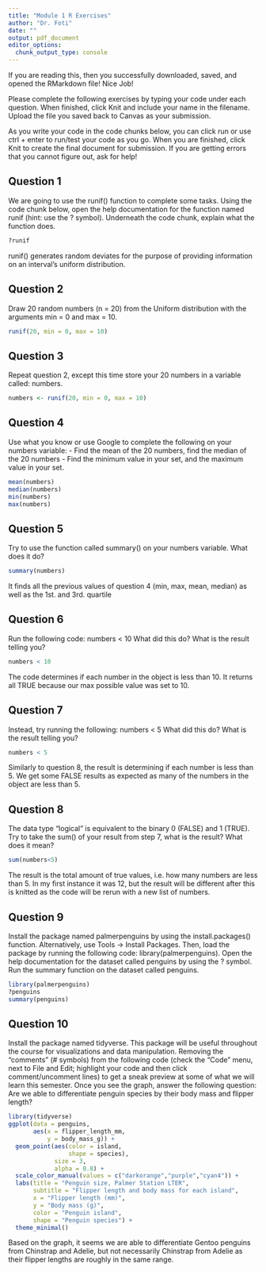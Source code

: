 ```yaml
---
title: "Module 1 R Exercises"
author: "Dr. Foti"
date: ""
output: pdf_document
editor_options: 
  chunk_output_type: console
---
```


If you are reading this, then you successfully downloaded, saved, and opened
the RMarkdown file! Nice Job!

Please complete the following exercises by typing your code under each question. When finished, click Knit and include your name in the filename. Upload the file you saved back to Canvas as your submission.

As you write your code in the code chunks below, you can click run or use ctrl + enter to run/test your code as you go. When you are finished, click Knit to create the final document for submission. If you are getting errors that you cannot figure out, ask for help!

## Question 1

We are going to use the runif() function to complete some tasks. Using the code chunk below, open the help documentation for the function named runif (hint: use the ? symbol). Underneath the code chunk, explain what the function does.

```r

?runif

```

runif() generates random deviates for the purpose of providing information on an interval's uniform distribution.

## Question 2

Draw 20 random numbers (n = 20) from the Uniform distribution with the arguments min = 0 and max = 10.

```r

runif(20, min = 0, max = 10)

```

## Question 3

Repeat question 2, except this time store your 20 numbers in a variable called: numbers.

```r

numbers <- runif(20, min = 0, max = 10)

```

## Question 4

Use what you know or use Google to complete the following on your numbers variable:
- Find the mean of the 20 numbers, find the median of the 20 numbers
- Find the minimum value in your set, and the maximum value in your set.

```r

mean(numbers)
median(numbers)
min(numbers)
max(numbers)

```

## Question 5

Try to use the function called summary() on your numbers variable. What does it do?

```r

summary(numbers)

```

It finds all the previous values of question 4 (min, max, mean, median) as well as the 1st. and 3rd. quartile 

## Question 6

Run the following code: numbers < 10
What did this do? What is the result telling you?

```r

numbers < 10

```

The code determines if each number in the object is less than 10. It returns all TRUE because our max possible value was set to 10.

## Question 7

Instead, try running the following: numbers < 5
What did this do? What is the result telling you?

```r

numbers < 5

```

Similarly to question 8, the result is determining if each number is less than 5. We get some FALSE results as expected as many of the numbers in the object are less than 5. 

## Question 8

The data type "logical" is equivalent to the binary 0 (FALSE) and 1 (TRUE).
Try to take the sum() of your result from step 7, what is the result? What does it mean?

```r

sum(numbers<5)

```

The result is the total amount of true values, i.e. how many numbers are less than 5. In my first instance it was 12, but the result will be different after this is knitted as the code will be rerun with a new list of numbers. 

## Question 9

Install the package named palmerpenguins by using the install.packages() function. Alternatively, use Tools -> Install Packages. Then, load the package by running the following code: library(palmerpenguins). Open the help documentation for the dataset called penguins by using the ? symbol. Run the summary function on the dataset called penguins.

```r

library(palmerpenguins)
?penguins
summary(penguins)

```

## Question 10

Install the package named tidyverse. This package will be useful throughout the course for visualizations and data manipulation. Removing the "comments" (# symbols) from the following code (check the "Code" menu, next to File and Edit; highlight your code and then click comment/uncomment lines) to get a sneak preview at some of what we will learn this semester. Once you see the graph, answer the following question: Are we able to differentiate penguin species by their body mass and flipper length?

```r
library(tidyverse)
ggplot(data = penguins,
       aes(x = flipper_length_mm,
           y = body_mass_g)) +
  geom_point(aes(color = island,
                 shape = species),
             size = 3,
             alpha = 0.8) +
  scale_color_manual(values = c("darkorange","purple","cyan4")) +
  labs(title = "Penguin size, Palmer Station LTER",
       subtitle = "Flipper length and body mass for each island",
       x = "Flipper length (mm)",
       y = "Body mass (g)",
       color = "Penguin island",
       shape = "Penguin species") +
  theme_minimal()


```

Based on the graph, it seems we are able to differentiate Gentoo penguins from Chinstrap and Adelie, but not necessarily Chinstrap from Adelie as their flipper lengths are roughly in the same range.